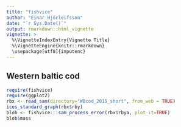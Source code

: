 ```yaml
---
title: "fishvice"
author: "Einar Hjörleifsson"
date: "`r Sys.Date()`"
output: rmarkdown::html_vignette
vignette: >
  %\VignetteIndexEntry{Vignette Title}
  %\VignetteEngine{knitr::rmarkdown}
  \usepackage[utf8]{inputenc}
---
```


## Western baltic cod
```r
require(fishvice)
require(ggplot2)
rbx <- read_sam(directory="WBcod_2015_short", from_web = TRUE)
ices_standard_graph(rbx$rby)
blob <- fishvice:::sam_process_error(rbx$rbya, plot_it=TRUE)
blob$mass
```

